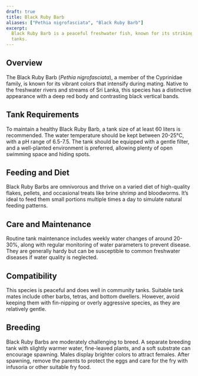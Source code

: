 ```yaml
---
draft: true
title: Black Ruby Barb
aliases: ["Pethia nigrofasciata", "Black Ruby Barb"]
excerpt:
  Black Ruby Barb is a peaceful freshwater fish, known for its striking coloration and compatibility with community
  tanks.
---
```


## Overview

The Black Ruby Barb (_Pethia nigrofasciata_), a member of the Cyprinidae family, is known for its vibrant colors that
intensify during mating. Native to the freshwater rivers and streams of Sri Lanka, this species has a distinctive
appearance with a deep red body and contrasting black vertical bands.

## Tank Requirements

To maintain a healthy Black Ruby Barb, a tank size of at least 60 liters is recommended. The water temperature should be
kept between 20-25°C, with a pH range of 6.5-7.5. The tank should be equipped with a gentle filter, and a well-planted
environment is preferred, allowing plenty of open swimming space and hiding spots.

## Feeding and Diet

Black Ruby Barbs are omnivorous and thrive on a varied diet of high-quality flakes, pellets, and occasional treats like
brine shrimp and bloodworms. It’s ideal to feed them small portions multiple times a day to simulate natural feeding
patterns.

## Care and Maintenance

Routine tank maintenance includes weekly water changes of around 20-30%, along with regular monitoring of water
parameters to prevent disease. They are generally hardy but can be susceptible to common freshwater diseases if water
quality is neglected.

## Compatibility

This species is peaceful and does well in community tanks. Suitable tank mates include other barbs, tetras, and bottom
dwellers. However, avoid keeping them with fin-nipping or overly aggressive species, as they are relatively gentle.

## Breeding

Black Ruby Barbs are moderately challenging to breed. A separate breeding tank with slightly warmer water, fine-leaved
plants, and a soft substrate can encourage spawning. Males display brighter colors to attract females. After spawning,
remove the parents to protect the eggs and care for the fry with infusoria or other suitable fry food.
